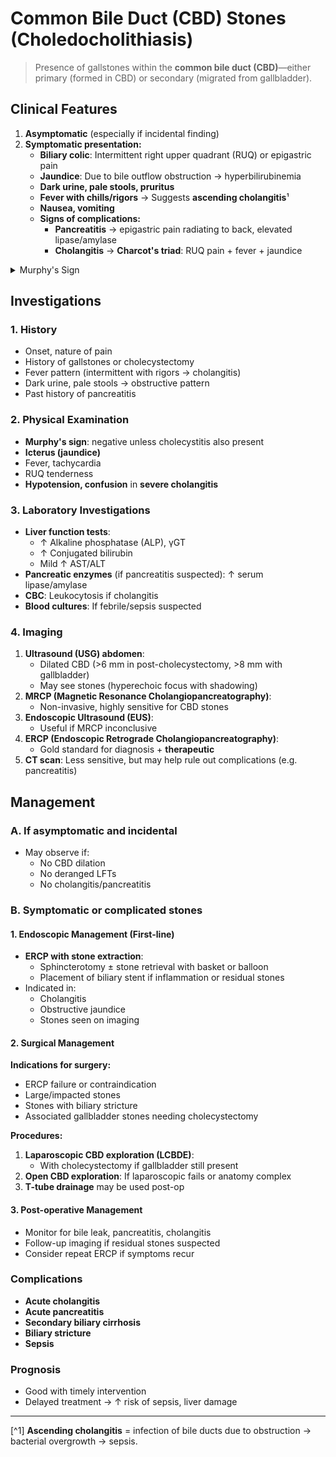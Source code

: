 # Common Bile Duct (CBD) Stones (Choledocholithiasis)

> Presence of gallstones within the **common bile duct (CBD)**—either primary (formed in CBD) or secondary (migrated from gallbladder).

## Clinical Features

1. **Asymptomatic** (especially if incidental finding)
2. **Symptomatic presentation:**
   - **Biliary colic**: Intermittent right upper quadrant (RUQ) or epigastric pain
   - **Jaundice**: Due to bile outflow obstruction → hyperbilirubinemia
   - **Dark urine, pale stools, pruritus**
   - **Fever with chills/rigors** → Suggests **ascending cholangitis**¹
   - **Nausea, vomiting**
   - **Signs of complications:**
     - **Pancreatitis** → epigastric pain radiating to back, elevated lipase/amylase
     - **Cholangitis** → **Charcot's triad**: RUQ pain + fever + jaundice

<details>
<summary>Murphy's Sign</summary>

> **Murphy's sign** is a clinical test used to detect **acute cholecystitis** (inflammation of the gallbladder).

### How to Elicit Murphy's Sign

1. Ask the patient to lie **supine**.
2. Place your hand at the **right upper quadrant (RUQ)**, just below the costal margin at the mid-clavicular line (location of the **gallbladder**).
3. Ask the patient to **inhale deeply** while you apply **gentle pressure**.
4. **Positive Murphy's sign**:

   - Patient **suddenly stops inspiration** or winces due to pain.

### Interpretation

| Result       | Suggestion                                                        |
| ------------ | ----------------------------------------------------------------- |
| **Positive** | Strongly suggests **acute cholecystitis**                         |
| **Negative** | Less likely cholecystitis; consider other causes (e.g. CBD stone) |

### Diagnostic Value

- **Sensitivity**: \~65%
- **Specificity**: \~80–90%
- Best used in combination with **ultrasound** findings

### Murphy's Sign on Ultrasound (Sonographic Murphy’s Sign)

- Reproduction of pain when the **ultrasound probe** presses over the gallbladder
- More specific than clinical Murphy's sign

</details>

## Investigations

### 1. History

- Onset, nature of pain
- History of gallstones or cholecystectomy
- Fever pattern (intermittent with rigors → cholangitis)
- Dark urine, pale stools → obstructive pattern
- Past history of pancreatitis

### 2. Physical Examination

- **Murphy's sign**: negative unless cholecystitis also present
- **Icterus (jaundice)**
- Fever, tachycardia
- RUQ tenderness
- **Hypotension, confusion** in **severe cholangitis**

### 3. Laboratory Investigations

- **Liver function tests**:
  - ↑ Alkaline phosphatase (ALP), γGT
  - ↑ Conjugated bilirubin
  - Mild ↑ AST/ALT
- **Pancreatic enzymes** (if pancreatitis suspected): ↑ serum lipase/amylase
- **CBC**: Leukocytosis if cholangitis
- **Blood cultures**: If febrile/sepsis suspected

### 4. Imaging

1. **Ultrasound (USG) abdomen**:
   - Dilated CBD (>6 mm in post-cholecystectomy, >8 mm with gallbladder)
   - May see stones (hyperechoic focus with shadowing)
1. **MRCP (Magnetic Resonance Cholangiopancreatography)**:
   - Non-invasive, highly sensitive for CBD stones
1. **Endoscopic Ultrasound (EUS)**:
   - Useful if MRCP inconclusive
1. **ERCP (Endoscopic Retrograde Cholangiopancreatography)**:
   - Gold standard for diagnosis + **therapeutic**
1. **CT scan**: Less sensitive, but may help rule out complications (e.g. pancreatitis)

## Management

### A. If asymptomatic and incidental

- May observe if:
  - No CBD dilation
  - No deranged LFTs
  - No cholangitis/pancreatitis

### B. Symptomatic or complicated stones

#### 1. Endoscopic Management (First-line)

- **ERCP with stone extraction**:
  - Sphincterotomy ± stone retrieval with basket or balloon
  - Placement of biliary stent if inflammation or residual stones
- Indicated in:
  - Cholangitis
  - Obstructive jaundice
  - Stones seen on imaging

#### 2. Surgical Management

**Indications for surgery:**

- ERCP failure or contraindication
- Large/impacted stones
- Stones with biliary stricture
- Associated gallbladder stones needing cholecystectomy

**Procedures:**

1. **Laparoscopic CBD exploration (LCBDE)**:
   - With cholecystectomy if gallbladder still present
1. **Open CBD exploration**: If laparoscopic fails or anatomy complex
1. **T-tube drainage** may be used post-op

#### 3. Post-operative Management

- Monitor for bile leak, pancreatitis, cholangitis
- Follow-up imaging if residual stones suspected
- Consider repeat ERCP if symptoms recur

### Complications

- **Acute cholangitis**
- **Acute pancreatitis**
- **Secondary biliary cirrhosis**
- **Biliary stricture**
- **Sepsis**

### Prognosis

- Good with timely intervention
- Delayed treatment → ↑ risk of sepsis, liver damage

---

[^1] **Ascending cholangitis** = infection of bile ducts due to obstruction → bacterial overgrowth → sepsis.
